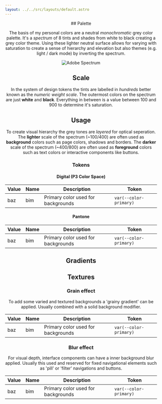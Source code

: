```yaml
---
layout: ../../src/layouts/default.astro
---
```



<Header
  label="Core"
  title="Colors"
  description="A limmited set of colors providing a standardized palette optimized for neutral, consistenty and balance. "
/>

<section>
## Palette

The basis of my personal colors are a neutral _monochromatic_ grey color palette. It's a _spectrum_ of 8 tints and shades from white to black creating a grey color theme. Using these lighter neutral surface allows for varying with saturation to create a sense of hierarchy and elevation but also themes (e.g. light / dark mode) by inverting the spectrum.

![Adobe Spectrum](https://spectrum.adobe.com/static/images/color_colorSystem_grays@2x_1650380924369.png)

## Scale

In the system of design tokens the tints are labelled in _hundreds_ better known as the _numeric weight scale_. The outermost colors on the spectrum are just **white** and **black**. Everything in between is a value between 100 and 900 to determine it's saturation.

## Usage

To create visual hierarchy the grey tones are _layered_ for optical seperation. The **lighter** scale of the spectrum (~100/400) are often used as **background** colors such as page colors, shadows and borders. The **darker** scale of the spectrum (~400/800) are often used as **foreground** colors such as text colors or interactive components like buttons.

### Tokens

#### Digital (P3 Color Space)

| Value | Name | Description                        | Token                  |
| ----- | ---- | ---------------------------------- | ---------------------- |
| baz   | bim  | Primary color used for backgrounds | `var(--color-primary)` |

#### Pantone

| Value | Name | Description                        | Token                  |
| ----- | ---- | ---------------------------------- | ---------------------- |
| baz   | bim  | Primary color used for backgrounds | `var(--color-primary)` |

## Gradients

## Textures

### Grain effect

To add some varied and textured backgrounds a 'grainy gradient' can be applied. Usually combined with a solid background modifier.

| Value | Name | Description                        | Token                  |
| ----- | ---- | ---------------------------------- | ---------------------- |
| baz   | bim  | Primary color used for backgrounds | `var(--color-primary)` |

### Blur effect

For visual depth, interface components can have a inner background blur applied. Usually this used and reserved for fixed navigational elements such as 'pill' or 'filter' navigations and buttons.

| Value | Name | Description                        | Token                  |
| ----- | ---- | ---------------------------------- | ---------------------- |
| baz   | bim  | Primary color used for backgrounds | `var(--color-primary)` |

</section>
